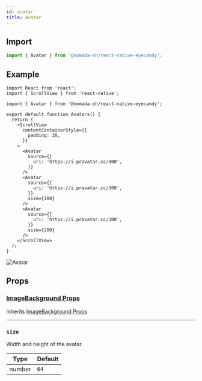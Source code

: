 ```yaml
---
id: avatar
title: Avatar
---
```


## Import

```jsx
import { Avatar } from '@nomada-sh/react-native-eyecandy';
```

## Example

```tsx
import React from 'react';
import { ScrollView } from 'react-native';

import { Avatar } from '@nomada-sh/react-native-eyecandy';

export default function Avatars() {
  return (
    <ScrollView
      contentContainerStyle={{
        padding: 20,
      }}
    >
      <Avatar
        source={{
          uri: 'https://i.pravatar.cc/300',
        }}
      />
      <Avatar
        source={{
          uri: 'https://i.pravatar.cc/300',
        }}
        size={100}
      />
      <Avatar
        source={{
          uri: 'https://i.pravatar.cc/300',
        }}
        size={200}
      />
    </ScrollView>
  );
}
```

![Avatar](../assets/components/avatar.png)

## Props

### [ImageBackground Props](https://reactnative.dev/docs/imagebackground#props)

Inherits [ImageBackground Props](https://reactnative.dev/docs/imagebackground#props)

---

### `size`

Width and height of the avatar.

| Type   | Default |
| ------ | ------- |
| number | `64`    |
